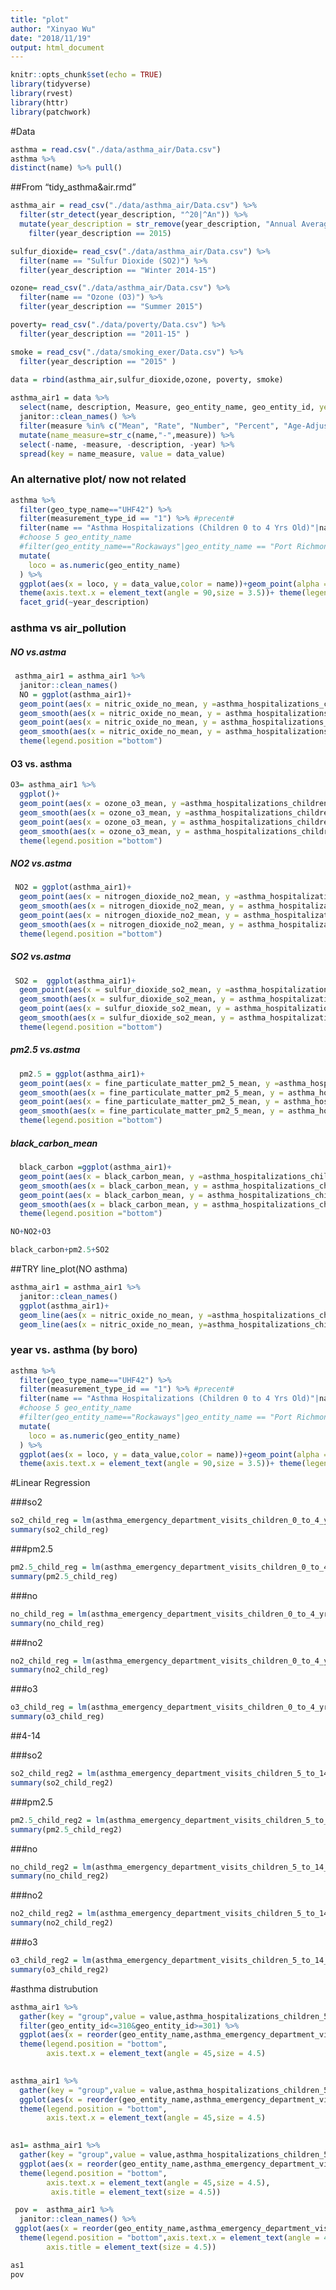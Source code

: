 ```yaml
---
title: "plot"
author: "Xinyao Wu"
date: "2018/11/19"
output: html_document
---
```


```r
knitr::opts_chunk$set(echo = TRUE)
library(tidyverse)
library(rvest)
library(httr)
library(patchwork)
```
#Data
```r
asthma = read.csv("./data/asthma_air/Data.csv")
asthma %>% 
distinct(name) %>% pull()
```
##From "tidy_asthma&air.rmd"
```r
 
asthma_air = read_csv("./data/asthma_air/Data.csv") %>%
  filter(str_detect(year_description, "^20|^An")) %>%
  mutate(year_description = str_remove(year_description, "Annual Average ")) %>%
    filter(year_description == 2015)

sulfur_dioxide= read_csv("./data/asthma_air/Data.csv") %>%
  filter(name == "Sulfur Dioxide (SO2)") %>%
  filter(year_description == "Winter 2014-15")

ozone= read_csv("./data/asthma_air/Data.csv") %>%
  filter(name == "Ozone (O3)") %>%
  filter(year_description == "Summer 2015")

poverty= read_csv("./data/poverty/Data.csv") %>%
  filter(year_description == "2011-15" )

smoke = read_csv("./data/smoking_exer/Data.csv") %>%
  filter(year_description == "2015" )

data = rbind(asthma_air,sulfur_dioxide,ozone, poverty, smoke)
  
asthma_air1 = data %>%
  select(name, description, Measure, geo_entity_name, geo_entity_id, year = year_description, data_value) %>%
  janitor::clean_names() %>% 
  filter(measure %in% c("Mean", "Rate", "Number", "Percent", "Age-Adjusted Percent", "Age-Adjusted Rate ")) %>%
  mutate(name_measure=str_c(name,"-",measure)) %>%
  select(-name, -measure, -description, -year) %>%
  spread(key = name_measure, value = data_value) 


```

### An alternative plot/ now not related 
```r
asthma %>% 
  filter(geo_type_name=="UHF42") %>% 
  filter(measurement_type_id == "1") %>% #precent#
  filter(name == "Asthma Hospitalizations (Children 0 to 4 Yrs Old)"|name =="Asthma Hospitalizations (Children 5 to 14 Yrs Old)") %>%
  #choose 5 geo_entity_name
  #filter(geo_entity_name=="Rockaways"|geo_entity_name == "Port Richmond") %>% 
  mutate(
    loco = as.numeric(geo_entity_name)
  ) %>% 
  ggplot(aes(x = loco, y = data_value,color = name))+geom_point(alpha = 0.3)+geom_smooth(se = FALSE)+
  theme(axis.text.x = element_text(angle = 90,size = 3.5))+ theme(legend.position = "bottom")+
  facet_grid(~year_description)
```

### asthma vs air_pollution

##### NO vs.astma
```r
 asthma_air1 = asthma_air1 %>% 
  janitor::clean_names()
  NO = ggplot(asthma_air1)+
  geom_point(aes(x = nitric_oxide_no_mean, y =asthma_hospitalizations_children_0_to_4_yrs_old_rate,color = "children_0_to_4_yrs_old"))+
  geom_smooth(aes(x = nitric_oxide_no_mean, y = asthma_hospitalizations_children_0_to_4_yrs_old_rate,color = "children_0_to_4_yrs_old"),se =FALSE) +
  geom_point(aes(x = nitric_oxide_no_mean, y = asthma_hospitalizations_children_5_to_14_yrs_old_rate,color = "children_5_to_14_yrs_old"))+
  geom_smooth(aes(x = nitric_oxide_no_mean, y = asthma_hospitalizations_children_5_to_14_yrs_old_rate,color = "children_5_to_14_yrs_old"),se =FALSE)  +
  theme(legend.position ="bottom")
```


#### O3 vs. asthma
```r
O3= asthma_air1 %>% 
  ggplot()+
  geom_point(aes(x = ozone_o3_mean, y =asthma_hospitalizations_children_0_to_4_yrs_old_rate,color = "children_0_to_4_yrs_old"))+
  geom_smooth(aes(x = ozone_o3_mean, y =asthma_hospitalizations_children_0_to_4_yrs_old_rate,color = "children_0_to_4_yrs_old"),method = lm,se = FALSE)+
  geom_point(aes(x = ozone_o3_mean, y = asthma_hospitalizations_children_5_to_14_yrs_old_rate,color = "children_4_to_14_yrs_old"))+
  geom_smooth(aes(x = ozone_o3_mean, y = asthma_hospitalizations_children_5_to_14_yrs_old_rate,color = "children_4_to_14_yrs_old"),method = lm,se =FALSE) +
  theme(legend.position ="bottom")
```

##### NO2 vs.astma
```r
 NO2 = ggplot(asthma_air1)+
  geom_point(aes(x = nitrogen_dioxide_no2_mean, y =asthma_hospitalizations_children_0_to_4_yrs_old_rate,color = "children_0_to_4_yrs_old"))+
  geom_smooth(aes(x = nitrogen_dioxide_no2_mean, y = asthma_hospitalizations_children_0_to_4_yrs_old_rate,color = "children_0_to_4_yrs_old"),method = lm,se =FALSE) +
  geom_point(aes(x = nitrogen_dioxide_no2_mean, y = asthma_hospitalizations_children_5_to_14_yrs_old_rate,color = "children_5_to_14_yrs_old"))+
  geom_smooth(aes(x = nitrogen_dioxide_no2_mean, y = asthma_hospitalizations_children_5_to_14_yrs_old_rate,color = "children_5_to_14_yrs_old"),method = lm,se =FALSE) +
  theme(legend.position ="bottom")
```


##### SO2 vs.astma
```r

 SO2 =  ggplot(asthma_air1)+
  geom_point(aes(x = sulfur_dioxide_so2_mean, y =asthma_hospitalizations_children_0_to_4_yrs_old_rate,color = "children_0_to_4_yrs_old"))+
  geom_smooth(aes(x = sulfur_dioxide_so2_mean, y = asthma_hospitalizations_children_0_to_4_yrs_old_rate,color = "children_0_to_4_yrs_old"),method = lm,se =FALSE) +
  geom_point(aes(x = sulfur_dioxide_so2_mean, y = asthma_hospitalizations_children_5_to_14_yrs_old_rate,color = "children_5_to_14_yrs_old"))+
  geom_smooth(aes(x = sulfur_dioxide_so2_mean, y = asthma_hospitalizations_children_5_to_14_yrs_old_rate,color = "children_5_to_14_yrs_old"),method = lm,se =FALSE) +
  theme(legend.position ="bottom")
```


##### pm2.5 vs.astma
```r
  pm2.5 = ggplot(asthma_air1)+
  geom_point(aes(x = fine_particulate_matter_pm2_5_mean, y =asthma_hospitalizations_children_0_to_4_yrs_old_rate,color = "children_0_to_4_yrs_old"))+
  geom_smooth(aes(x = fine_particulate_matter_pm2_5_mean, y = asthma_hospitalizations_children_0_to_4_yrs_old_rate,color = "children_0_to_4_yrs_old"),method = lm,se =FALSE) +
  geom_point(aes(x = fine_particulate_matter_pm2_5_mean, y = asthma_hospitalizations_children_5_to_14_yrs_old_rate,color = "children_5_to_14_yrs_old"))+
  geom_smooth(aes(x = fine_particulate_matter_pm2_5_mean, y = asthma_hospitalizations_children_5_to_14_yrs_old_rate,color = "children_5_to_14_yrs_old"),method = lm,se =FALSE) +
  theme(legend.position ="bottom")
```

##### black_carbon_mean
```r

  black_carbon =ggplot(asthma_air1)+
  geom_point(aes(x = black_carbon_mean, y =asthma_hospitalizations_children_0_to_4_yrs_old_rate,color = "children_0_to_4_yrs_old"))+
  geom_smooth(aes(x = black_carbon_mean, y = asthma_hospitalizations_children_0_to_4_yrs_old_rate,color = "children_0_to_4_yrs_old"),method = lm,se =FALSE) +
  geom_point(aes(x = black_carbon_mean, y = asthma_hospitalizations_children_5_to_14_yrs_old_rate,color = "children_5_to_14_yrs_old"))+
  geom_smooth(aes(x = black_carbon_mean, y = asthma_hospitalizations_children_5_to_14_yrs_old_rate,color = "children_5_to_14_yrs_old"),method = lm,se =FALSE)+
  theme(legend.position ="bottom")
```


```r
NO+NO2+O3

black_carbon+pm2.5+SO2
```

##TRY line_plot(NO asthma)

```r
asthma_air1 = asthma_air1 %>% 
  janitor::clean_names()
  ggplot(asthma_air1)+
  geom_line(aes(x = nitric_oxide_no_mean, y =asthma_hospitalizations_children_0_to_4_yrs_old_rate,color = "children_0_to_4_yrs_old"))+
  geom_line(aes(x = nitric_oxide_no_mean, y=asthma_hospitalizations_children_5_to_14_yrs_old_rate,color = "children_5_to_14_yrs_old"))
```


### year vs. asthma (by boro) 
```r
asthma %>% 
  filter(geo_type_name=="UHF42") %>% 
  filter(measurement_type_id == "1") %>% #precent#
  filter(name == "Asthma Hospitalizations (Children 0 to 4 Yrs Old)"|name =="Asthma Hospitalizations (Children 5 to 14 Yrs Old)") %>%
  #choose 5 geo_entity_name
  #filter(geo_entity_name=="Rockaways"|geo_entity_name == "Port Richmond") %>% 
  mutate(
    loco = as.numeric(geo_entity_name)
  ) %>% 
  ggplot(aes(x = loco, y = data_value,color = name))+geom_point(alpha = 0.3)+geom_smooth(se = FALSE)+
  theme(axis.text.x = element_text(angle = 90,size = 3.5))+ theme(legend.position = "bottom")


```

#Linear Regression




###so2
```r
so2_child_reg = lm(asthma_emergency_department_visits_children_0_to_4_yrs_old_rate~sulfur_dioxide_so2_mean,data = asthma_air1)
summary(so2_child_reg)
```

###pm2.5
```r
pm2.5_child_reg = lm(asthma_emergency_department_visits_children_0_to_4_yrs_old_rate~fine_particulate_matter_pm2_5_mean,data = asthma_air1)
summary(pm2.5_child_reg)
```

###no
```r
no_child_reg = lm(asthma_emergency_department_visits_children_0_to_4_yrs_old_rate~nitric_oxide_no_mean,data = asthma_air1)
summary(no_child_reg)
```
###no2
```r
no2_child_reg = lm(asthma_emergency_department_visits_children_0_to_4_yrs_old_rate~nitrogen_dioxide_no2_mean,data = asthma_air1)
summary(no2_child_reg)
```

###o3
```r
o3_child_reg = lm(asthma_emergency_department_visits_children_0_to_4_yrs_old_rate~ozone_o3_mean,data = asthma_air1)
summary(o3_child_reg)
```

##4-14

###so2
```r
so2_child_reg2 = lm(asthma_emergency_department_visits_children_5_to_14_yrs_old_rate~sulfur_dioxide_so2_mean,data = asthma_air1)
summary(so2_child_reg2)
```

###pm2.5
```r
pm2.5_child_reg2 = lm(asthma_emergency_department_visits_children_5_to_14_yrs_old_rate~fine_particulate_matter_pm2_5_mean,data = asthma_air1)
summary(pm2.5_child_reg2)
```

###no
```r
no_child_reg2 = lm(asthma_emergency_department_visits_children_5_to_14_yrs_old_rate~nitric_oxide_no_mean,data = asthma_air1)
summary(no_child_reg2)
```
###no2
```r
no2_child_reg2 = lm(asthma_emergency_department_visits_children_5_to_14_yrs_old_rate~nitrogen_dioxide_no2_mean,data = asthma_air1)
summary(no2_child_reg2)
```

###o3
```r
o3_child_reg2 = lm(asthma_emergency_department_visits_children_5_to_14_yrs_old_rate~ozone_o3_mean,data = asthma_air1)
summary(o3_child_reg2)
```



#asthma distrubution
```r
asthma_air1 %>% 
  gather(key = "group",value = value,asthma_hospitalizations_children_5_to_14_yrs_old_rate,asthma_hospitalizations_children_0_to_4_yrs_old_rate) %>% 
  filter(geo_entity_id<=310&geo_entity_id>=301) %>% 
  ggplot(aes(x = reorder(geo_entity_name,asthma_emergency_department_visits_children_5_to_14_yrs_old_rate),y = value, color =group))+geom_point()+
  theme(legend.position = "bottom",
        axis.text.x = element_text(angle = 45,size = 4.5)
                                                                              )
```


```r
asthma_air1 %>% 
  gather(key = "group",value = value,asthma_hospitalizations_children_5_to_14_yrs_old_rate,asthma_hospitalizations_children_0_to_4_yrs_old_rate) %>% 
  ggplot(aes(x = reorder(geo_entity_name,asthma_emergency_department_visits_children_5_to_14_yrs_old_rate),y = value, color =group))+geom_point()+
  theme(legend.position = "bottom",
        axis.text.x = element_text(angle = 45,size = 4.5)
                                                                              )
```


```r
as1= asthma_air1 %>% 
  gather(key = "group",value = value,asthma_hospitalizations_children_5_to_14_yrs_old_rate,asthma_hospitalizations_children_0_to_4_yrs_old_rate) %>% 
  ggplot(aes(x = reorder(geo_entity_name,asthma_emergency_department_visits_children_5_to_14_yrs_old_rate),y = value, color =group))+geom_point()+
  theme(legend.position = "bottom",
        axis.text.x = element_text(angle = 45,size = 4.5),
         axis.title = element_text(size = 4.5))
```

```r
 pov =  asthma_air1 %>%
  janitor::clean_names() %>% 
 ggplot(aes(x = reorder(geo_entity_name,asthma_emergency_department_visits_children_5_to_14_yrs_old_rate),y = poverty_percent))+geom_point()+
  theme(legend.position = "bottom",axis.text.x = element_text(angle = 45,size = 4.5),
        axis.title = element_text(size = 4.5))

as1
pov
```

















